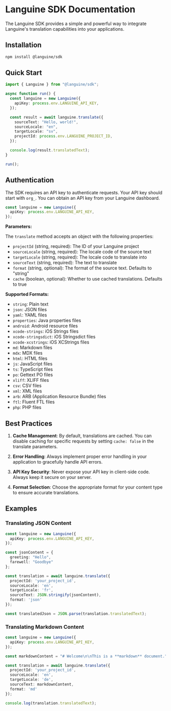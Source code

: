 # Languine SDK Documentation

The Languine SDK provides a simple and powerful way to integrate Languine's translation capabilities into your applications.

## Installation

```bash
npm install @languine/sdk
```

## Quick Start

```typescript
import { Languine } from "@languine/sdk";

async function run() {
  const languine = new Languine({
    apiKey: process.env.LANGUINE_API_KEY,
  });

  const result = await languine.translate({
    sourceText: "Hello, world!",
    sourceLocale: "en",
    targetLocale: "sv",
    projectId: process.env.LANGUINE_PROJECT_ID,
  });

  console.log(result.translatedText);
}

run();
```

## Authentication

The SDK requires an API key to authenticate requests. Your API key should start with `org_`. You can obtain an API key from your Languine dashboard.

```typescript
const languine = new Languine({
  apiKey: process.env.LANGUINE_API_KEY,
});
```

**Parameters:**

The `translate` method accepts an object with the following properties:

- `projectId` (string, required): The ID of your Languine project
- `sourceLocale` (string, required): The locale code of the source text
- `targetLocale` (string, required): The locale code to translate into
- `sourceText` (string, required): The text to translate
- `format` (string, optional): The format of the source text. Defaults to "string"
- `cache` (boolean, optional): Whether to use cached translations. Defaults to true

**Supported Formats:**

- `string`: Plain text
- `json`: JSON files
- `yaml`: YAML files
- `properties`: Java properties files
- `android`: Android resource files
- `xcode-strings`: iOS Strings files
- `xcode-stringsdict`: iOS Stringsdict files
- `xcode-xcstrings`: iOS XCStrings files
- `md`: Markdown files
- `mdx`: MDX files
- `html`: HTML files
- `js`: JavaScript files
- `ts`: TypeScript files
- `po`: Gettext PO files
- `xliff`: XLIFF files
- `csv`: CSV files
- `xml`: XML files
- `arb`: ARB (Application Resource Bundle) files
- `ftl`: Fluent FTL files
- `php`: PHP files

## Best Practices

1. **Cache Management**: By default, translations are cached. You can disable caching for specific requests by setting `cache: false` in the translate parameters.

2. **Error Handling**: Always implement proper error handling in your application to gracefully handle API errors.

3. **API Key Security**: Never expose your API key in client-side code. Always keep it secure on your server.

4. **Format Selection**: Choose the appropriate format for your content type to ensure accurate translations.

## Examples

### Translating JSON Content

```typescript
const languine = new Languine({
  apiKey: process.env.LANGUINE_API_KEY,
});

const jsonContent = {
  greeting: "Hello",
  farewell: "Goodbye"
};

const translation = await languine.translate({
  projectId: 'your_project_id',
  sourceLocale: 'en',
  targetLocale: 'fr',
  sourceText: JSON.stringify(jsonContent),
  format: 'json'
});

const translatedJson = JSON.parse(translation.translatedText);
```

### Translating Markdown Content

```typescript
const languine = new Languine({
  apiKey: process.env.LANGUINE_API_KEY,
});

const markdownContent = "# Welcome\n\nThis is a **markdown** document.";

const translation = await languine.translate({
  projectId: 'your_project_id',
  sourceLocale: 'en',
  targetLocale: 'de',
  sourceText: markdownContent,
  format: 'md'
});

console.log(translation.translatedText);
```
